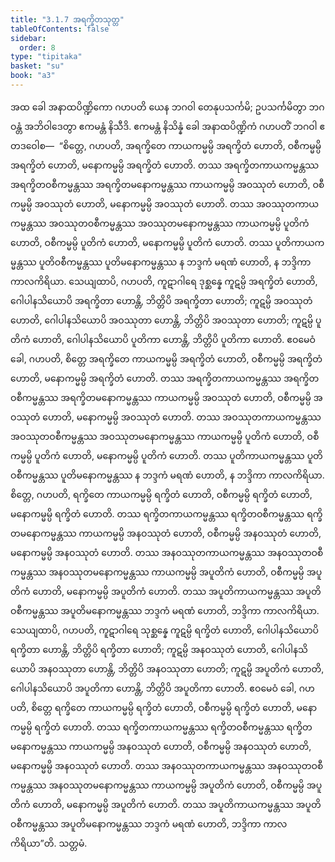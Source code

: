 ```yaml
---
title: "3.1.7 အရက္ခိတသုတ္တ"
tableOfContents: false
sidebar:
  order: 8
type: "tipitaka"
basket: "su"
book: "a3"
---
```



<DynamicBreadcrumb />

<Division number="110" book="a3">

<Paragraph number="884" book="a3">
အထ ခေါ အနာထပိဏ္ဍိကော ဂဟပတိ ယေန ဘဂဝါ တေနုပသင်္ကမိ; ဥပသင်္ကမိတွာ ဘဂဝန္တံ အဘိဝါဒေတွာ ဧကမန္တံ နိသီဒိ. ဧကမန္တံ နိသိန္နံ ခေါ အနာထပိဏ္ဍိကံ ဂဟပတိံ ဘဂဝါ ဧတဒဝေါစ—  “စိတ္တေ, ဂဟပတိ, အရက္ခိတေ ကာယကမ္မမ္ပိ အရက္ခိတံ ဟောတိ, ဝစီကမ္မမ္ပိ အရက္ခိတံ ဟောတိ, မနောကမ္မမ္ပိ အရက္ခိတံ ဟောတိ. တဿ အရက္ခိတကာယကမ္မန္တဿ အရက္ခိတဝစီကမ္မန္တဿ အရက္ခိတမနောကမ္မန္တဿ ကာယကမ္မမ္ပိ အဝဿုတံ ဟောတိ, ဝစီကမ္မမ္ပိ အဝဿုတံ ဟောတိ, မနောကမ္မမ္ပိ အဝဿုတံ ဟောတိ. တဿ အဝဿုတကာယကမ္မန္တဿ အဝဿုတဝစီကမ္မန္တဿ အဝဿုတမနောကမ္မန္တဿ ကာယကမ္မမ္ပိ ပူတိကံ ဟောတိ, ဝစီကမ္မမ္ပိ ပူတိကံ ဟောတိ, မနောကမ္မမ္ပိ ပူတိကံ ဟောတိ. တဿ ပူတိကာယကမ္မန္တဿ ပူတိဝစီကမ္မန္တဿ ပူတိမနောကမ္မန္တဿ န ဘဒ္ဒကံ မရဏံ ဟောတိ, န ဘဒ္ဒိကာ ကာလကိရိယာ.
</Paragraph>

<Paragraph number="885" book="a3">
သေယျထာပိ, ဂဟပတိ, ကူဋာဂါရေ ဒုစ္ဆန္နေ ကူဋမ္ပိ အရက္ခိတံ ဟောတိ, ဂေါပါနသိယောပိ အရက္ခိတာ ဟောန္တိ, ဘိတ္တိပိ အရက္ခိတာ ဟောတိ; ကူဋမ္ပိ အဝဿုတံ ဟောတိ, ဂေါပါနသိယောပိ အဝဿုတာ ဟောန္တိ, ဘိတ္တိပိ အဝဿုတာ ဟောတိ; ကူဋမ္ပိ ပူတိကံ ဟောတိ, ဂေါပါနသိယောပိ ပူတိကာ ဟောန္တိ, ဘိတ္တိပိ ပူတိကာ ဟောတိ.
</Paragraph>

<Paragraph number="886" book="a3">
ဧဝမေဝံ ခေါ, ဂဟပတိ, စိတ္တေ အရက္ခိတေ ကာယကမ္မမ္ပိ အရက္ခိတံ ဟောတိ, ဝစီကမ္မမ္ပိ အရက္ခိတံ ဟောတိ, မနောကမ္မမ္ပိ အရက္ခိတံ ဟောတိ. တဿ အရက္ခိတကာယကမ္မန္တဿ အရက္ခိတဝစီကမ္မန္တဿ အရက္ခိတမနောကမ္မန္တဿ ကာယကမ္မမ္ပိ အဝဿုတံ ဟောတိ, ဝစီကမ္မမ္ပိ အဝဿုတံ ဟောတိ, မနောကမ္မမ္ပိ အဝဿုတံ ဟောတိ. တဿ အဝဿုတကာယကမ္မန္တဿ အဝဿုတဝစီကမ္မန္တဿ အဝဿုတမနောကမ္မန္တဿ ကာယကမ္မမ္ပိ ပူတိကံ ဟောတိ, ဝစီကမ္မမ္ပိ ပူတိကံ ဟောတိ, မနောကမ္မမ္ပိ ပူတိကံ ဟောတိ. တဿ ပူတိကာယကမ္မန္တဿ ပူတိဝစီကမ္မန္တဿ ပူတိမနောကမ္မန္တဿ န ဘဒ္ဒကံ မရဏံ ဟောတိ, န ဘဒ္ဒိကာ ကာလကိရိယာ.
</Paragraph>

<Paragraph number="887" book="a3">
စိတ္တေ, ဂဟပတိ, ရက္ခိတေ ကာယကမ္မမ္ပိ ရက္ခိတံ ဟောတိ, ဝစီကမ္မမ္ပိ ရက္ခိတံ ဟောတိ, မနောကမ္မမ္ပိ ရက္ခိတံ ဟောတိ. တဿ ရက္ခိတကာယကမ္မန္တဿ ရက္ခိတဝစီကမ္မန္တဿ ရက္ခိတမနောကမ္မန္တဿ ကာယကမ္မမ္ပိ အနဝဿုတံ ဟောတိ, ဝစီကမ္မမ္ပိ အနဝဿုတံ ဟောတိ, မနောကမ္မမ္ပိ အနဝဿုတံ ဟောတိ. တဿ အနဝဿုတကာယကမ္မန္တဿ အနဝဿုတဝစီကမ္မန္တဿ အနဝဿုတမနောကမ္မန္တဿ ကာယကမ္မမ္ပိ အပူတိကံ ဟောတိ, ဝစီကမ္မမ္ပိ အပူတိကံ ဟောတိ, မနောကမ္မမ္ပိ အပူတိကံ ဟောတိ. တဿ အပူတိကာယကမ္မန္တဿ အပူတိဝစီကမ္မန္တဿ အပူတိမနောကမ္မန္တဿ ဘဒ္ဒကံ မရဏံ ဟောတိ, ဘဒ္ဒိကာ ကာလကိရိယာ.
</Paragraph>

<Paragraph number="888" book="a3">
သေယျထာပိ, ဂဟပတိ, ကူဋာဂါရေ သုစ္ဆန္နေ ကူဋမ္ပိ ရက္ခိတံ ဟောတိ, ဂေါပါနသိယောပိ ရက္ခိတာ ဟောန္တိ, ဘိတ္တိပိ ရက္ခိတာ ဟောတိ; ကူဋမ္ပိ အနဝဿုတံ ဟောတိ, ဂေါပါနသိယောပိ အနဝဿုတာ ဟောန္တိ, ဘိတ္တိပိ အနဝဿုတာ ဟောတိ; ကူဋမ္ပိ အပူတိကံ ဟောတိ, ဂေါပါနသိယောပိ အပူတိကာ ဟောန္တိ, ဘိတ္တိပိ အပူတိကာ ဟောတိ.
</Paragraph>

<Paragraph number="889" book="a3">
ဧဝမေဝံ ခေါ, ဂဟပတိ, စိတ္တေ ရက္ခိတေ ကာယကမ္မမ္ပိ ရက္ခိတံ ဟောတိ, ဝစီကမ္မမ္ပိ ရက္ခိတံ ဟောတိ, မနောကမ္မမ္ပိ ရက္ခိတံ ဟောတိ. တဿ ရက္ခိတကာယကမ္မန္တဿ ရက္ခိတဝစီကမ္မန္တဿ ရက္ခိတမနောကမ္မန္တဿ ကာယကမ္မမ္ပိ အနဝဿုတံ ဟောတိ, ဝစီကမ္မမ္ပိ အနဝဿုတံ ဟောတိ, မနောကမ္မမ္ပိ အနဝဿုတံ ဟောတိ. တဿ အနဝဿုတကာယကမ္မန္တဿ အနဝဿုတဝစီကမ္မန္တဿ အနဝဿုတမနောကမ္မန္တဿ ကာယကမ္မမ္ပိ အပူတိကံ ဟောတိ, ဝစီကမ္မမ္ပိ အပူတိကံ ဟောတိ, မနောကမ္မမ္ပိ အပူတိကံ ဟောတိ. တဿ အပူတိကာယကမ္မန္တဿ အပူတိဝစီကမ္မန္တဿ အပူတိမနောကမ္မန္တဿ ဘဒ္ဒကံ မရဏံ ဟောတိ, ဘဒ္ဒိကာ ကာလကိရိယာ”တိ.

</Paragraph>
</Division>

<Paragraph number="890" type="center" book="a3">
သတ္တမံ.
</Paragraph>